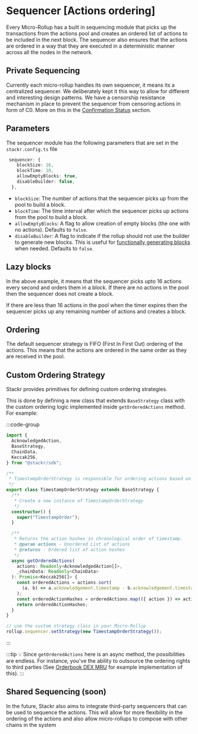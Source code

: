 # Sequencer [Actions ordering]

Every Micro-Rollup has a built in sequencing module that picks up the transactions from the actions pool and creates an ordered list of actions to be included in the next block. The sequencer also ensures that the actions are ordered in a way that they are executed in a deterministic manner across all the nodes in the network.

## Private Sequencing

Currently each micro-rollup handles its own sequencer, it means its a centralized sequencer. We deliberately kept it this way to allow for different and interesting design patterns. We have a censorship resistance mechanism in place to prevent the sequencer from censoring actions in form of C0. More on this in the [Confirmation Status](/build/framework/action/confirmation-status) section.

## Parameters

The sequencer module has the following parameters that are set in the `stackr.config.ts` file

```ts [stackr.config.ts]
 sequencer: {
    blockSize: 16,
    blockTime: 10,
    allowEmptyBlocks: true,
    disableBuilder: false,
  },
```

- `blockSize`: The number of actions that the sequencer picks up from the pool to build a block.
- `blockTime`: The time interval after which the sequencer picks up actions from the pool to build a block.
- `allowEmptyBlocks`: A flag to allow creation of empty blocks (the one with no actions). Defaults to `false`.
- `disableBuilder`: A flag to indicate if the rollup should not use the builder to generate new blocks. This is useful for [functionally generating blocks](/build/framework/micro-rollup-utils#sequencertick) when needed. Defaults to `false`.

## Lazy blocks

In the above example, it means that the sequencer picks upto 16 actions every second and orders them in a block. If there are no actions in the pool then the sequencer does not create a block.

If there are less than 16 actions in the pool when the timer expires then the sequencer picks up any remaining number of actions and creates a block.

## Ordering

The default sequencer strategy is FIFO (First In First Out) ordering of the actions. This means that the actions are ordered in the same order as they are received in the pool.

## Custom Ordering Strategy

Stackr provides primitives for defining custom ordering strategies.

This is done by defining a new class that extends `BaseStrategy` class with the custom ordering logic implemented inside `getOrderedActions` method. For example:

:::code-group

```ts [strategy.ts]
import {
  AcknowledgedAction,
  BaseStrategy,
  ChainData,
  Keccak256,
} from "@stackr/sdk";

/**
 * TimestampOrderStrategy is responsible for ordering actions based on timestamp.
 */
export class TimestampOrderStrategy extends BaseStrategy {
  /**
   * Create a new instance of TimestampOrderStrategy
   */
  constructor() {
    super("TimestampOrder");
  }

  /**
   * Returns the action hashes in chronological order of timestamp.
   * @param actions - Unordered List of actions
   * @returns - Ordered list of action hashes
   */
  async getOrderedActions(
    actions: Readonly<AcknowledgedAction[]>,
    _chainData: Readonly<ChainData>
  ): Promise<Keccak256[]> {
    const orderedActions = actions.sort(
      (a, b) => a.acknowledgement.timestamp - b.acknowledgement.timestamp
    );
    const orderedActionHashes = orderedActions.map(({ action }) => action.hash);
    return orderedActionHashes;
  }
}
```

```ts [rollup.ts]
// use the custom strategy class in your Micro-Rollup
rollup.sequencer.setStrategy(new TimestampOrderStrategy());
```

:::

:::tip
💡 Since `getOrderedActions` here is an async method, the possibilities are endless. For instance, you've the ability to outsource the ordering rights to third parties (See [Orderbook DEX MRU](https://github.com/eshaan7/orderbook-dex-mru) for example implementation of this).
:::

## Shared Sequencing (soon)

In the future, Stackr also aims to integrate third-party sequencers that can be used to sequence the actions. This will allow for more flexibility in the ordering of the actions and also allow micro-rollups to compose with other chains in the system
